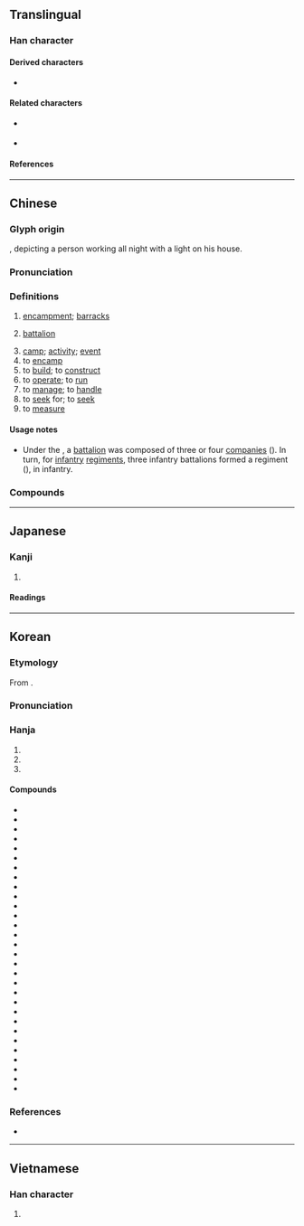 {{also|営|营}}
{{character info}}
==Translingual==
{{Han simplified forms|營|営|营}}

===Han character===
{{Han char|rn=86|rad=火|as=13|asm++=12|sn=17|snm++=16|four=99606|canj=FFBRR|ids=⿱𤇾吕(G),⿱𤇾呂(HTJKV)}}

====Derived characters====
* {{l|mul|[[巆]], [[𢥏]], [[攚]], [[瀯]], [[櫿]], [[𤒨]], [[㹚]], [[𤫎]], [[𫑔]], [[㿘]], [[𥗞]], [[𧕍]]}}

====Related characters====
* {{l|mul|営}} {{q|Japanese [[shinjitai]]}}
* {{l|mul|营}} {{q|[[Simplified Chinese]]}}

====References====
{{Han ref|kx=0684.170|dkj=19457|dj=1096.120|hdz=32237.050|uh=71DF}}

----

==Chinese==
{{zh-forms|s=营}}

===Glyph origin===
{{Han etym}}
{{Han compound|熒|宮|ls=psc|c1=p|c2=s|t2=palace|abb1=y|abb2=y}}, depicting a person working all night with a light on his house.

===Pronunciation===
{{zh-pron
|m=yíng
|m-s=yun2
|c=jing4
|c-t=yen3
|g=yn4
|h=pfs=yàng/yìn;gd=yang2/yin2
|h_note=Sixian: yàng - vernacular; yìn - literary
Meixian: yang2 - vernacular; yin2 - literary
|j=ing1
|mb=iâng/ě̤ng
|mb_note=iâng - vernacular; ě̤ng - literary
|md=iàng/ìng
|md_note=iàng - vernacular; ìng - litearry
|mn=iâⁿ/êng
|mn_note=iâⁿ - vernacular, êng - literary
|mn-t=ian5/iong5
|mn-t_note=ian5 - vernacular; iong5 - literary
|w=3hhion,3hhin
|x=in2
|mc=y
|oc=y
|ma=
|cat=n,v
}}

===Definitions===
{{zh-hanzi}}

# [[encampment]]; [[barracks]]
# {{lb|zh|military}} [[battalion]]
# [[camp]]; [[activity]]; [[event]]
# to [[encamp]]
# to [[build]]; to [[construct]]
# to [[operate]]; to [[run]]
# to [[manage]]; to [[handle]]
# to [[seek]] for; to [[seek]]
# to [[measure]]

====Usage notes====
* {{sense|military}} Under the {{w|National Revolutionary Army}}, a [[battalion]] was composed of three or four [[companies]] ({{zh-l|連}}). In turn, for [[infantry]] [[regiment]]s, three infantry battalions formed a regiment ({{zh-l|團}}), in infantry.

===Compounds===
{{zh-der|不營|不鑽營|佈陣安營|偷營|偷營劫寨|傾身營救|入營|公營|公營事業|公營企業|公營電視|共同經營|共營|兵營|兼營|劫營|勞改營|合營|國營|國營事業|國營貿易|夏令營|多角經營|大本營|大農經營|天體營|央浼營幹|安營|安營下寨|安營紮寨|宿營|專營|小本經營|屏營|左營|幹營生|怔營|惟利是營|慘澹經營|拔營|插箭遊營|斫營|新營|柳營|植黨營私|步步為營|民營|民營企業|民營化|永續經營|汲汲營營|沒本營生|沒營生|沒營養|活廠經營|澹淡經營|營作|營利|營利稅|營力|營勾|營區|營口市|營哨|營商|營地|營壘|營寨|營州|營工|營帳|營幹|營建|營建業|營房|營收|營救|營業|營業利益|營業員|營業收入|營業日|營業機關|營業稅|營業費用|營業車|營業額|營求|營活|營混子|營火|營火會|營營|營營役役|營生|營田|營療|營盤|營福|營私|營私舞弊|營窟|營繕|營舍|營葬|營衛|營謀|營販|營辦|營造|營造尺|營造法式|營運|營隊|營養|營養不良|營養午餐|營養失調|營養學|營養素|營首|特殊營業|狗苟蠅營|異營性|直營|研習營|私營|紮營|細柳營|結營|結黨營私|經營|綠營|老營|老營兒|老營生|聯營|聯營公車|自然營力|自營|自營性|花柳營|花營錦陣|苟營|苦心經營|蠅營|蠅營狗苟|行營|賣俏營奸|賣公營私|軍營|農業經營|巡防營|連營畫角|連鎖經營|遊營撞屍|野營|錦營花陣|錦陣花營|鑽營|陣營|集中營|難民營|露營|鄭營|南營|上營|樊營|孫王營|侯營|沈營|營口|肖營|朱營|胡家營|丁家營|汪營|椿木營|黃家營|蔡家營|大樹營|營前|右營|征營}}

----

==Japanese==
{{ja-kanji forms|営|營}}

===Kanji===
{{ja-kanji|grade=|rs=火13|shin=営}}

# {{ja-kyujitai spelling of|営|lang=ja}}

====Readings====
{{ja-readings
|on=えい
|kun=いとなむ
}}

----

==Korean==

===Etymology===
From {{der|ko|ltc|sort=영|-}} {{ltc-l|營}}.
{{hanja-ety
|dk={{hanja-dongguk|ᄋᆑᇰ|yuyeng}}
|m={{hanja-hunmong|여ᇰ|yeng|官衙#중07B}}
|mh=[[바오달|바오달〮]] 여ᇰ
|m2={{hanja-gwangju|영|yeng}}
|m2h=[[집]] 영
|m3={{hanja-sinjeung|영|yeng}}
|m3h=[[ᄆᆡᇰᄀᆞᆯ다|ᄆᆡᆼᄀᆞᆯ]] 영
|em={{hanja-juhae|영|yeng}}
|emun=[[혜아리다|혜아릴]] 영
}}

===Pronunciation===
{{ko-hanja-pron|영}}

===Hanja===
{{ko-hanja-search}}
{{ko-hanja|경영하다|경영할|영}}

# {{hanja form of|영|[[encampment]]; [[barracks]]}}
# {{hanja form of|영|to [[manage]]; to [[operate]]}}
# {{hanja form of|영|to [[build]]; to [[construct]]}}

====Compounds====
{{der-top3|Compounds}}
* {{ko-l|운영|運營}}
* {{ko-l|경영|經營}}
* {{ko-l|진영|陣營}}
* {{ko-l|영양|營養}}
* {{ko-l|영업|營業}}
* {{ko-l|영리|營利}}
* {{ko-l|국영|國營}}
* {{ko-l|영위|營爲}}
* {{ko-l|영창|營倉}}
* {{ko-l|관영|官營}}
* {{ko-l|조영|造營}}
* {{ko-l|통영|統營}}
* {{ko-l|병영|兵營}}
* {{ko-l|직영|直營}}
* {{ko-l|시영|市營}}
* {{ko-l|입영|入營}}
* {{ko-l|공영|公營}}
* {{ko-l|영농|營農}}
* {{ko-l|겸영|兼營}}
* {{ko-l|영조|營造}}
* {{ko-l|영생|營生}}
* {{ko-l|영외|營外}}
* {{ko-l|군영|軍營}}
* {{ko-l|야영|野營}}
* {{ko-l|영역|營域}}
* {{ko-l|민영|民營}}
* {{ko-l|영내|營內}}
* {{ko-l|영문|營門}}
* {{ko-l|영소|營所}}
* {{ko-l|탈영|脫營}}
{{der-bottom}}

===References===
* {{R:hanjadoc|6919}}

----

==Vietnamese==

===Han character===
{{vi-readings|reading=dinh, doanh|rs=火13}}

# {{rfdef|vi|sort=火13}}
